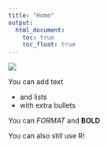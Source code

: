 ```yaml
---
title: "Home"
output: 
  html_document:
    toc: true
    toc_float: true
---
```


![](https://media.giphy.com/media/drXGoW1iudhKw/giphy.gif)


You can add text 

* and lists
* with extra bullets

You can *FORMAT* and **BOLD**

You can also still use R!


